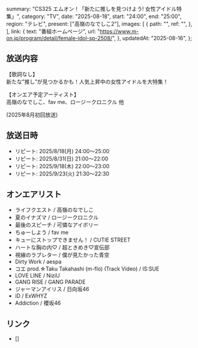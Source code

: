   summary: "CS325 エムオン！「新たに推しを見つけよう! 女性アイドル特集」",
  category: "TV",
  date: "2025-08-18",
  start: "24:00",
  end: "25:00",
  region: "テレビ",
  present: ["高嶺のなでしこ2"],
  images: [
    {
      path: "",
      ref: "",
    },
  ],
  link: {
    text: "番組ホームページ",
    url: "https://www.m-on.jp/program/detail/female-idol-sp-2508/",
  },
  updatedAt: "2025-08-16",
};

## 放送内容

【歌詞なし】<br/>
新たな”推し”が見つかるかも！人気上昇中の女性アイドルを大特集！

【オンエア予定アーティスト】<br/>
高嶺のなでしこ、fav me、ロージークロニクル 他

(2025年8月初回放送)

## 放送日時

- リピート: 2025/8/18(月) 24:00〜25:00
- リピート: 2025/8/31(日) 21:00〜22:00
- リピート: 2025/9/18(木) 22:00〜23:00
- リピート: 2025/9/23(火) 21:30〜22:30

## オンエアリスト

- ライフクエスト / 高嶺のなでしこ
- 夏のイナズマ / ロージークロニクル
- 最後のスピーチ / 可憐なアイボリー
- ちゅーしよう / fav me
- キューにストップできません！ / CUTIE STREET
- ハートな胸の内♡ / 超ときめき♡宣伝部
- 視線のラブレター / 僕が見たかった青空
- Dirty Work / aespa
- コエ prod.☆Taku Takahashi (m-flo) (Track Video) / IS:SUE
- LOVE LINE / NiziU
- GANG RISE / GANG PARADE
- ジャーマンアイリス / 日向坂46
- iD / ExWHYZ
- Addiction / 櫻坂46

## リンク

- []
